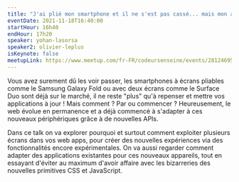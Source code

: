 ```yaml
---
title: "J'ai plié mon smartphone et il ne s'est pas cassé... mais mon app si :("
eventDate: 2021-11-18T16:40:00
startHour: 16h40
endHour: 17h20
speaker: yohan-lasorsa
speaker2: olivier-leplus
isKeynote: false
meetupLink: https://www.meetup.com/fr-FR/codeursenseine/events/281246952/
---
```


Vous avez surement dû les voir passer, les smartphones à écrans pliables comme le Samsung Galaxy Fold ou avec deux écrans comme le Surface Duo sont déjà sur le marché, il ne reste "plus" qu'à repenser et mettre vos applications à jour ! Mais comment ? Par ou commencer ? Heureusement, le web évolue en permanence et a déjà commencé à s'adapter à ces nouveaux périphériques grâce à de nouvelles APIs.

Dans ce talk on va explorer pourquoi et surtout comment exploiter plusieurs écrans dans vos web apps, pour créer des nouvelles expériences via des fonctionnalités encore expérimentales. On va aussi regarder comment adapter des applications existantes pour ces nouveaux appareils, tout en essayant d'éviter au maximum d'avoir affaire avec les bizarreries des nouvelles primitives CSS et JavaScript.